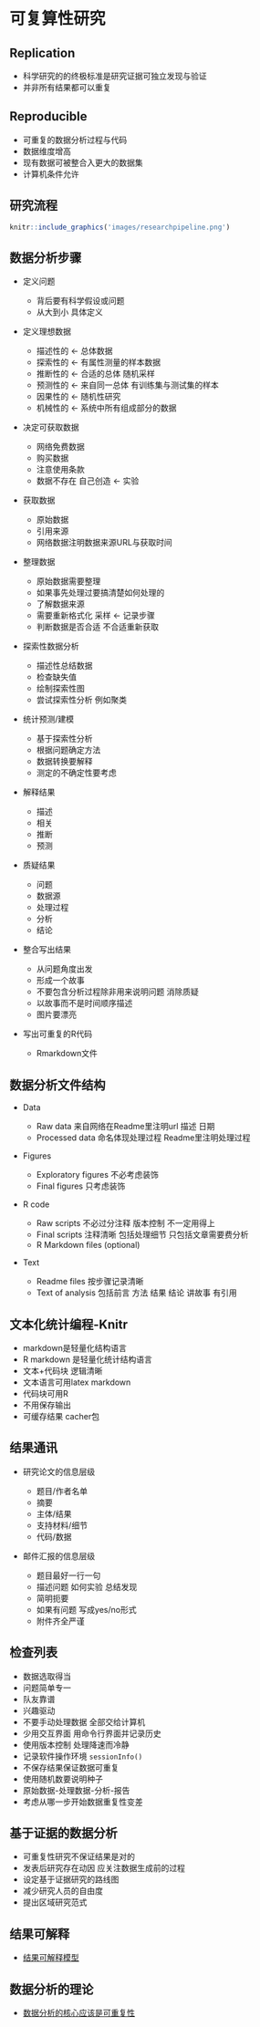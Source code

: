 # 可复算性研究 {#repro}

## Replication

- 科学研究的的终极标准是研究证据可独立发现与验证
- 并非所有结果都可以重复

## Reproducible 

- 可重复的数据分析过程与代码
- 数据维度增高
- 现有数据可被整合入更大的数据集
- 计算机条件允许

## 研究流程

```r
knitr::include_graphics('images/researchpipeline.png')
```

## 数据分析步骤

- 定义问题

  - 背后要有科学假设或问题
  - 从大到小 具体定义

- 定义理想数据

  - 描述性的 <- 总体数据
  - 探索性的 <- 有属性测量的样本数据
  - 推断性的 <- 合适的总体 随机采样
  - 预测性的 <- 来自同一总体 有训练集与测试集的样本
  - 因果性的 <- 随机性研究
  - 机械性的 <- 系统中所有组成部分的数据

- 决定可获取数据

  - 网络免费数据
  - 购买数据
  - 注意使用条款
  - 数据不存在 自己创造 <- 实验

- 获取数据

  - 原始数据
  - 引用来源
  - 网络数据注明数据来源URL与获取时间

- 整理数据

  - 原始数据需要整理
  - 如果事先处理过要搞清楚如何处理的
  - 了解数据来源
  - 需要重新格式化 采样 <- 记录步骤
  - 判断数据是否合适 不合适重新获取

- 探索性数据分析

  - 描述性总结数据
  - 检查缺失值
  - 绘制探索性图
  - 尝试探索性分析 例如聚类

- 统计预测/建模

  - 基于探索性分析
  - 根据问题确定方法
  - 数据转换要解释
  - 测定的不确定性要考虑

- 解释结果

  - 描述
  - 相关
  - 推断
  - 预测

- 质疑结果

  - 问题
  - 数据源
  - 处理过程
  - 分析
  - 结论

- 整合写出结果

  - 从问题角度出发
  - 形成一个故事
  - 不要包含分析过程除非用来说明问题 消除质疑
  - 以故事而不是时间顺序描述
  - 图片要漂亮

- 写出可重复的R代码

  - Rmarkdown文件

## 数据分析文件结构

- Data

   - Raw data 来自网络在Readme里注明url 描述 日期
   - Processed data 命名体现处理过程 Readme里注明处理过程

- Figures

  - Exploratory figures 不必考虑装饰
  - Final figures 只考虑装饰
  
- R code

   - Raw scripts 不必过分注释 版本控制 不一定用得上
   - Final scripts 注释清晰 包括处理细节 只包括文章需要费分析
   - R Markdown files (optional)
   
- Text

   - Readme files 按步骤记录清晰
   - Text of analysis 包括前言 方法 结果 结论 讲故事 有引用

## 文本化统计编程-Knitr

- markdown是轻量化结构语言
- R markdown 是轻量化统计结构语言
- 文本+代码块 逻辑清晰
- 文本语言可用latex markdown
- 代码块可用R
- 不用保存输出
- 可缓存结果 cacher包

## 结果通讯

- 研究论文的信息层级
  
  - 题目/作者名单
  - 摘要
  - 主体/结果
  - 支持材料/细节
  - 代码/数据

- 邮件汇报的信息层级

  - 题目最好一行一句
  - 描述问题 如何实验 总结发现
  - 简明扼要
  - 如果有问题 写成yes/no形式
  - 附件齐全严谨
  
## 检查列表

- 数据选取得当
- 问题简单专一
- 队友靠谱
- 兴趣驱动
- 不要手动处理数据 全部交给计算机
- 少用交互界面 用命令行界面并记录历史
- 使用版本控制 处理降速而冷静
- 记录软件操作环境 `sessionInfo()`
- 不保存结果保证数据可重复
- 使用随机数要说明种子
- 原始数据-处理数据-分析-报告
- 考虑从哪一步开始数据重复性变差

## 基于证据的数据分析

- 可重复性研究不保证结果是对的
- 发表后研究存在动因 应关注数据生成前的过程
- 设定基于证据研究的路线图
- 减少研究人员的自由度
- 提出区域研究范式

## 结果可解释

- [结果可解释模型](https://github.com/jsugarelli/xplain)

## 数据分析的理论

- [数据分析的核心应该是可重复性](https://simplystatistics.org/2018/12/11/the-role-of-theory-in-data-analysis/)
